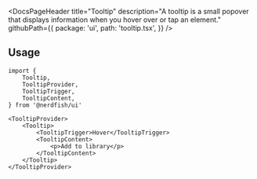 <DocsPageHeader
	title="Tooltip"
	description="A tooltip is a small popover that displays information when you hover over or tap an element."
	githubPath={{
		package: 'ui',
		path: 'tooltip.tsx',
	}}
/>

<ComponentExample src="/src/app/docs/components/tooltip/example.tsx">
	<TooltipExample />
</ComponentExample>

## Usage

```tsx
import {
	Tooltip,
	TooltipProvider,
	TooltipTrigger,
	TooltipContent,
} from '@nerdfish/ui'
```

```tsx
<TooltipProvider>
	<Tooltip>
		<TooltipTrigger>Hover</TooltipTrigger>
		<TooltipContent>
			<p>Add to library</p>
		</TooltipContent>
	</Tooltip>
</TooltipProvider>
```
